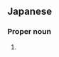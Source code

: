 ==Japanese==
{{ja-kanjitab|きよ|ひろ}}

===Proper noun===
{{ja-pos|きよひろ|proper}}

# {{given name|male|lang=ja|sort=きよひろ}}